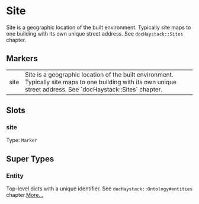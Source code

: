# Site
Site is a geographic location of the built environment.
Typically site maps to one building with its own unique
street address.  See `docHaystack::Sites` chapter.
## Markers
<table>
<tbody>
<tr>
<td className='p-2 align-top'><span className='bg-sky-200 rounded-md px-3 py-1 text-sky-700 block font-semibold text-center text-sm'>site </span></td>
<td className='p-2 align-top'>Site is a geographic location of the built environment. Typically site maps to one building with its own unique street address.  See `docHaystack::Sites` chapter.</td>
</tr>
</tbody>
</table>

## Slots

### site
Type: `Marker`



## Super Types
### Entity
Top-level dicts with a unique identifier.
See `docHaystack::Ontology#entities` chapter.[More...](./Entity)


